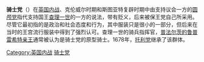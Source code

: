 {{Unreferenced|time=2020-10-28T09:26:20+00:00}}
{{Infobox political party
| name          = 骑士党
| colorcode     = 
| leader1_title = 
| leader1_name  = 
| leader2_title = 
| leader2_name  = 
| foundation    =
| dissolution   = {{end date|1678}}
| successor     = [[托利党|托利党]]
| ideology      = [[君主主义|君主主义]]<br>[[保守主义|保守主义]]
| religion      = 
| colours       = 
| country       = 英国
|position=[[右翼|右翼]]}}
'''骑士党'''（{{lang-en|Cavalier}}）在[[英国内战|英国内战]]、克伦威尔时期和斯图亚特复辟时期中由支持议会一方的[[圆颅党|圆颅党]]指代支持国王[[查理一世|查理一世]]的一方的说法，带有贬义，后来被保王党自己所采用。尽管它最初指的是政治和社会态度和行为，其中服装只是很小的一部分，但后来在当时的王宫流行服装中得到了强烈认可。查理一世的骑兵指挥官，[[普法尔茨的鲁普雷希特亲王|普法尔茨的鲁普雷希特亲王]]通常被认为是骑士党的原型骑士。1678年，[[托利党|托利党]]继承了该群体。

[[Category:英国内战|Category:英国内战]]
[[Category:骑士党|]]
